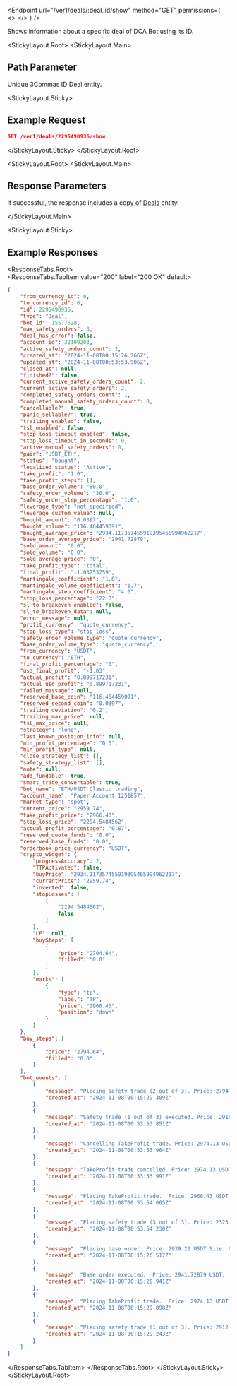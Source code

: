 
<Endpoint
  url="/ver1/deals/:deal_id/show"
  method="GET"
  permissions={
    <>
      <Permission title="Permission" description="BOTS_READ" />
      <Permission title="Security" description="SIGNED" />
    </>
  }
/>

Shows information about a specific deal of DCA Bot using its ID.

<StickyLayout.Root>
<StickyLayout.Main>

## Path Parameter

<ApiParam name='deal_id' type='integer' id="deal_id" required>
  Unique 3Commas ID Deal entity.
</ApiParam>
</StickyLayout.Main>

<StickyLayout.Sticky>

## Example Request

```json
GET /ver1/deals/2295490936/show
```
</StickyLayout.Sticky>
</StickyLayout.Root>

<StickyLayout.Root>
<StickyLayout.Main>

## Response Parameters

If successful, the response includes a copy of [Deals](/docs/DCA%20Bot/Deals/Deal%20entity.mdx) entity.

</StickyLayout.Main>

<StickyLayout.Sticky>
## Example Responses
<ResponseTabs.Root>          
<ResponseTabs.TabItem value="200" label="200 OK" default>

```json
{
    "from_currency_id": 0,
    "to_currency_id": 0,
    "id": 2295490936,
    "type": "Deal",
    "bot_id": 15577628,
    "max_safety_orders": 3,
    "deal_has_error": false,
    "account_id": 32199203,
    "active_safety_orders_count": 2,
    "created_at": "2024-11-08T00:15:26.266Z",
    "updated_at": "2024-11-08T00:53:53.906Z",
    "closed_at": null,
    "finished?": false,
    "current_active_safety_orders_count": 2,
    "current_active_safety_orders": 2,
    "completed_safety_orders_count": 1,
    "completed_manual_safety_orders_count": 0,
    "cancellable?": true,
    "panic_sellable?": true,
    "trailing_enabled": false,
    "tsl_enabled": false,
    "stop_loss_timeout_enabled": false,
    "stop_loss_timeout_in_seconds": 0,
    "active_manual_safety_orders": 0,
    "pair": "USDT_ETH",
    "status": "bought",
    "localized_status": "Active",
    "take_profit": "1.0",
    "take_profit_steps": [],
    "base_order_volume": "80.0",
    "safety_order_volume": "30.0",
    "safety_order_step_percentage": "1.0",
    "leverage_type": "not_specified",
    "leverage_custom_value": null,
    "bought_amount": "0.0397",
    "bought_volume": "116.484459091",
    "bought_average_price": "2934.117357455919395465994962217",
    "base_order_average_price": "2941.72879",
    "sold_amount": "0.0",
    "sold_volume": "0.0",
    "sold_average_price": "0",
    "take_profit_type": "total",
    "final_profit": "-1.03253259",
    "martingale_coefficient": "1.0",
    "martingale_volume_coefficient": "1.7",
    "martingale_step_coefficient": "4.0",
    "stop_loss_percentage": "22.0",
    "sl_to_breakeven_enabled": false,
    "sl_to_breakeven_data": null,
    "error_message": null,
    "profit_currency": "quote_currency",
    "stop_loss_type": "stop_loss",
    "safety_order_volume_type": "quote_currency",
    "base_order_volume_type": "quote_currency",
    "from_currency": "USDT",
    "to_currency": "ETH",
    "final_profit_percentage": "0",
    "usd_final_profit": "-1.03",
    "actual_profit": "0.899717231",
    "actual_usd_profit": "0.899717231",
    "failed_message": null,
    "reserved_base_coin": "116.484459091",
    "reserved_second_coin": "0.0397",
    "trailing_deviation": "0.2",
    "trailing_max_price": null,
    "tsl_max_price": null,
    "strategy": "long",
    "last_known_position_info": null,
    "min_profit_percentage": "0.0",
    "min_profit_type": null,
    "close_strategy_list": [],
    "safety_strategy_list": [],
    "note": null,
    "add_fundable": true,
    "smart_trade_convertable": true,
    "bot_name": "ETH/USDT Classic trading",
    "account_name": "Paper Account 1251857",
    "market_type": "spot",
    "current_price": "2959.74",
    "take_profit_price": "2966.43",
    "stop_loss_price": "2294.5484562",
    "actual_profit_percentage": "0.87",
    "reserved_quote_funds": "0.0",
    "reserved_base_funds": "0.0",
    "orderbook_price_currency": "USDT",
    "crypto_widget": {
        "progressAccuracy": 2,
        "TTPАctivated": false,
        "buyPrice": "2934.117357455919395465994962217",
        "currentPrice": "2959.74",
        "inverted": false,
        "stopLosses": [
            [
                "2294.5484562",
                false
            ]
        ],
        "LP": null,
        "buySteps": [
            {
                "price": "2794.64",
                "filled": "0.0"
            }
        ],
        "marks": [
            {
                "type": "tp",
                "label": "TP",
                "price": "2966.43",
                "position": "down"
            }
        ]
    },
    "buy_steps": [
        {
            "price": "2794.64",
            "filled": "0.0"
        }
    ],
    "bot_events": [
        {
            "message": "Placing safety trade (2 out of 3). Price: 2794.64 USDT Size: 54.216016 USDT (Reinvested 2.93921 USDT) (0.0194 ETH)",
            "created_at": "2024-11-08T00:15:29.309Z"
        },
        {
            "message": "Safety trade (1 out of 3) executed. Price: 2915.22231 USDT Size: 33.23353433 USDT (0.0114 ETH)",
            "created_at": "2024-11-08T00:53:53.851Z"
        },
        {
            "message": "Cancelling TakeProfit trade. Price: 2974.13 USDT Size: 84.167879 USDT (0.0283 ETH)",
            "created_at": "2024-11-08T00:53:53.964Z"
        },
        {
            "message": "TakeProfit trade cancelled. Price: 2974.13 USDT Size: 84.167879 USDT (0.0283 ETH)",
            "created_at": "2024-11-08T00:53:53.991Z"
        },
        {
            "message": "Placing TakeProfit trade.  Price: 2966.43 USDT Size: 117.767271 USDT (0.0397 ETH), the price should rise for 1.90% to close the deal",
            "created_at": "2024-11-08T00:53:54.065Z"
        },
        {
            "message": "Placing safety trade (3 out of 3). Price: 2323.96 USDT Size: 89.704856 USDT (Reinvested 2.93921 USDT) (0.0386 ETH)",
            "created_at": "2024-11-08T00:53:54.230Z"
        },
        {
            "message": "Placing base order. Price: 2939.22 USDT Size: 83.179926 USDT (Reinvested 2.93921 USDT) (0.0283 ETH)",
            "created_at": "2024-11-08T00:15:26.517Z"
        },
        {
            "message": "Base order executed.  Price: 2941.72879 USDT.  Size: 83.25092476 USDT (0.0283 ETH)",
            "created_at": "2024-11-08T00:15:28.941Z"
        },
        {
            "message": "Placing TakeProfit trade.  Price: 2974.13 USDT Size: 84.167879 USDT (0.0283 ETH), the price should rise for 1.20% to close the deal",
            "created_at": "2024-11-08T00:15:29.098Z"
        },
        {
            "message": "Placing safety trade (1 out of 3). Price: 2912.31 USDT Size: 33.200334 USDT (Reinvested 2.93921 USDT) (0.0114 ETH)",
            "created_at": "2024-11-08T00:15:29.243Z"
        }
    ]
}
```
</ResponseTabs.TabItem>
</ResponseTabs.Root>
</StickyLayout.Sticky>
</StickyLayout.Root>